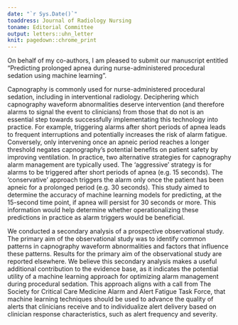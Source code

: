 ```yaml
---
date: "`r Sys.Date()`"
toaddress: Journal of Radiology Nursing
toname: Editorial Committee
output: letters::uhn_letter
knit: pagedown::chrome_print
---
```


On behalf of my co-authors, I am pleased to submit our manuscript entitled “Predicting prolonged apnea during nurse-administered procedural sedation using machine learning".

Capnography is commonly used for nurse-administered procedural sedation, including in interventional radiology. Deciphering which capnography waveform abnormalities deserve intervention (and therefore alarms to signal the event to clinicians) from those that do not is an essential step towards successfully implementating this technology into practice. For example, triggering alarms after short periods of apnea leads to frequent interruptions and potentially increases the risk of alarm fatigue. Conversely, only intervening once an apneic period reaches a longer threshold negates capnography's potential benefits on patient safety by improving ventilation. In practice, two alternative strategies for capnography alarm management are typically used. The 'aggressive' strategy is for alarms to be triggered after short periods of apnea (e.g. 15 seconds). The 'conservative' approach triggers the alarm only once the patient has been apneic for a prolonged period (e.g. 30 seconds). This study aimed to determine the accuracy of machine learning models for predicting, at the 15-second time point, if apnea will persist for 30 seconds or more. This information would help determine whether operationalizing these predictions in practice as alarm triggers would be beneficial. 

We conducted a secondary analysis of a prospective observational study. The primary aim of the observational study was to identify common patterns in capnography waveform abnormalities and factors that influence these patterns. Results for the primary aim of the observational study are reported elsewhere. We believe this secondary analysis makes a useful additional contribution to the evidence base, as it indicates the potential utility of a machine learning approach for optimizing alarm management during procedural sedation. 
This approach aligns with a call from The Society for Critical Care Medicine Alarm and Alert Fatigue Task Force, that machine learning techniques should be used to advance the quality of alerts that clinicians receive and to individualize alert delivery based on clinician response characteristics, such as alert frequency and severity.
